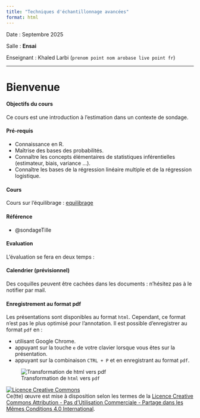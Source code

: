 ```yaml
---
title: "Techniques d'échantillonnage avancées"
format: html
---
```


Date : Septembre 2025

Salle : **Ensai** 

Enseignant : Khaled Larbi (`prenom point nom arobase live point fr`)

------------------------------------------------------------------------



# Bienvenue


#### Objectifs du cours

Ce cours est une introduction à l'estimation dans un contexte de sondage. 


#### Pré-requis

-   Connaissance en R.
- Maîtrise des bases des probabilités.
-   Connaître les concepts élémentaires de statistiques inférentielles (estimateur, biais, variance ...).
-   Connaître les bases de la régression linéaire multiple et de la régression logistique. 

#### Cours

Cours sur l'équilibrage : [equilibrage](cours/equilibrage/cours.qmd)

#### Référence 

::: {#refs}

- @sondageTille

:::

#### Evaluation 

L'évaluation se fera en deux temps :


#### Calendrier (prévisionnel)

Des coquilles peuvent être cachées dans les documents : n'hésitez pas à le notifier par mail. 


#### Enregistrement au format pdf

Les présentations sont disponibles au format `html`. Cependant, ce format n'est pas le plus optimisé pour l'annotation. 
Il est possible d'enregistrer au format `pdf` en : 

- utilisant Google Chrome.
- appuyant sur la touche `e` de votre clavier lorsque vous êtes sur la présentation.
- appuyant sur la combinaison `CTRL + P` et en enregistrant au format `pdf`.

![Transformation de `html` vers `pdf`](illustration_site/html_to_pdf.gif)

<a rel="license" href="http://creativecommons.org/licenses/by-nc-sa/4.0/"><img alt="Licence Creative Commons" style="border-width:0" src="https://i.creativecommons.org/l/by-nc-sa/4.0/88x31.png" /></a><br />Ce(tte) œuvre est mise à disposition selon les termes de la <a rel="license" href="http://creativecommons.org/licenses/by-nc-sa/4.0/">Licence Creative Commons Attribution - Pas d’Utilisation Commerciale - Partage dans les Mêmes Conditions 4.0 International</a>.
